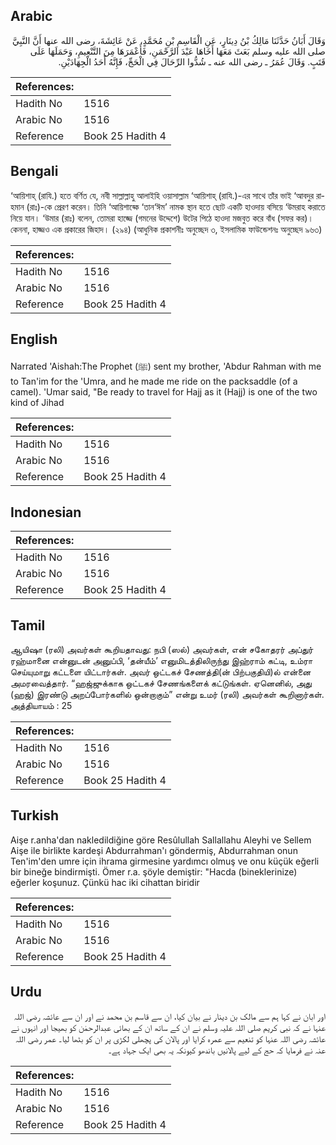 ## Arabic


<div dir="rtl" lang="ar" style={{fontSize:'larger',backgroundColor:'#f8f9fa',padding:20}}>
وَقَالَ أَبَانُ حَدَّثَنَا مَالِكُ بْنُ دِينَارٍ، عَنِ الْقَاسِمِ بْنِ مُحَمَّدٍ، عَنْ عَائِشَةَ، رضى الله عنها أَنَّ النَّبِيَّ صلى الله عليه وسلم بَعَثَ مَعَهَا أَخَاهَا عَبْدَ الرَّحْمَنِ، فَأَعْمَرَهَا مِنَ التَّنْعِيمِ، وَحَمَلَهَا عَلَى قَتَبٍ‏.‏ وَقَالَ عُمَرُ ـ رضى الله عنه ـ شُدُّوا الرِّحَالَ فِي الْحَجِّ، فَإِنَّهُ أَحَدُ الْجِهَادَيْنِ‏.‏
</div>
<div style={{backgroundColor:'#f8f9fa',padding:20, marginBottom: 10}}><table> <thead> <tr> <th>References:</th> <th></th> </tr> </thead> <tbody><tr><td>Hadith No</td><td>1516</td></tr><tr><td>Arabic No</td><td>1516</td></tr><tr><td>Reference</td><td>Book 25 Hadith 4</td></tr></tbody></table></div>

## Bengali


<div dir="ltr" lang="bn" style={{fontSize:'larger',backgroundColor:'#f8f9fa',padding:20}}>
‘আয়িশাহ্ (রাযি.) হতে বর্ণিত যে, নবী সাল্লাল্লাহু আলাইহি ওয়াসাল্লাম ‘আয়িশাহ্ (রাযি.)-এর সাথে তাঁর ভাই ‘আবদুর রাহমান (রাঃ)-কে প্রেরণ করেন। তিনি ‘আয়িশাহ্কে ‘তান‘ঈম’ নামক স্থান হতে ছোট একটি হাওদায় বসিয়ে ‘উমরাহ করাতে নিয়ে যান। ‘উমার (রাঃ) বলেন, তোমরা হাজ্জে (গমনের উদ্দেশে) উটের পিঠে হাওদা মজবুত করে বাঁধ (সফর কর)। কেননা, হাজ্জও এক প্রকারের জিহাদ। (২৯৪) (আধুনিক প্রকাশনীঃ অনুচ্ছেদ ৩, ইসলামিক ফাউন্ডেশনঃ অনুচ্ছেদ ৯৬৩)
</div>
<div style={{backgroundColor:'#f8f9fa',padding:20, marginBottom: 10}}><table> <thead> <tr> <th>References:</th> <th></th> </tr> </thead> <tbody><tr><td>Hadith No</td><td>1516</td></tr><tr><td>Arabic No</td><td>1516</td></tr><tr><td>Reference</td><td>Book 25 Hadith 4</td></tr></tbody></table></div>

## English


<div dir="ltr" lang="en" style={{fontSize:'larger',backgroundColor:'#f8f9fa',padding:20}}>
Narrated 'Aishah:The Prophet (ﷺ) sent my brother, 'Abdur Rahman with me to Tan'im for the 'Umra, and he made me ride on the packsaddle (of a camel). 'Umar said, "Be ready to travel for Hajj as it (Hajj) is one of the two kind of Jihad
</div>
<div style={{backgroundColor:'#f8f9fa',padding:20, marginBottom: 10}}><table> <thead> <tr> <th>References:</th> <th></th> </tr> </thead> <tbody><tr><td>Hadith No</td><td>1516</td></tr><tr><td>Arabic No</td><td>1516</td></tr><tr><td>Reference</td><td>Book 25 Hadith 4</td></tr></tbody></table></div>

## Indonesian


<div dir="ltr" lang="id" style={{fontSize:'larger',backgroundColor:'#f8f9fa',padding:20}}>

</div>
<div style={{backgroundColor:'#f8f9fa',padding:20, marginBottom: 10}}><table> <thead> <tr> <th>References:</th> <th></th> </tr> </thead> <tbody><tr><td>Hadith No</td><td>1516</td></tr><tr><td>Arabic No</td><td>1516</td></tr><tr><td>Reference</td><td>Book 25 Hadith 4</td></tr></tbody></table></div>

## Tamil


<div dir="ltr" lang="ta" style={{fontSize:'larger',backgroundColor:'#f8f9fa',padding:20}}>
ஆயிஷா (ரலி) அவர்கள் கூறியதாவது: நபி (ஸல்) அவர்கள், என் சகோதரர் அப்துர் ரஹ்மானை என்னுடன் அனுப்பி, ‘தன்யீம்’ எனுமிடத்திலிருந்து இஹ்ராம் கட்டி, உம்ரா செய்யுமாறு கட்டளை யிட்டார்கள். அவர் ஒட்டகச் சேணத்தி(ன் பிற்பகுதியி)ல் என்னை அமரவைத்தார். “ஹஜ்ஜுக்காக ஒட்டகச் சேணங்களைக் கட்டுங்கள். ஏனெனில், அது (ஹஜ்) இரண்டு அறப்போர்களில் ஒன்றாகும்” என்று உமர் (ரலி) அவர்கள் கூறினார்கள். அத்தியாயம் : 25
</div>
<div style={{backgroundColor:'#f8f9fa',padding:20, marginBottom: 10}}><table> <thead> <tr> <th>References:</th> <th></th> </tr> </thead> <tbody><tr><td>Hadith No</td><td>1516</td></tr><tr><td>Arabic No</td><td>1516</td></tr><tr><td>Reference</td><td>Book 25 Hadith 4</td></tr></tbody></table></div>

## Turkish


<div dir="ltr" lang="tr" style={{fontSize:'larger',backgroundColor:'#f8f9fa',padding:20}}>
Aişe r.anha'dan nakledildiğine göre Resûlullah Sallallahu Aleyhi ve Sellem Aişe ile birlikte kardeşi Abdurrahman'ı göndermiş, Abdurrahman onun Ten'im'den umre için ihrama girmesine yardımcı olmuş ve onu küçük eğerli bir bineğe bindirmişti. Ömer r.a. şöyle demiştir: "Hacda (bineklerinize) eğerler koşunuz. Çünkü hac iki cihattan biridir
</div>
<div style={{backgroundColor:'#f8f9fa',padding:20, marginBottom: 10}}><table> <thead> <tr> <th>References:</th> <th></th> </tr> </thead> <tbody><tr><td>Hadith No</td><td>1516</td></tr><tr><td>Arabic No</td><td>1516</td></tr><tr><td>Reference</td><td>Book 25 Hadith 4</td></tr></tbody></table></div>

## Urdu


<div dir="rtl" lang="ur" style={{fontSize:'larger',backgroundColor:'#f8f9fa',padding:20}}>
اور ابان نے کہا ہم سے مالک بن دینار نے بیان کیا، ان سے قاسم بن محمد نے اور ان سے عائشہ رضی اللہ عنہا نے کہ نبی کریم صلی اللہ علیہ وسلم نے ان کے ساتھ ان کے بھائی عبدالرحمٰن کو بھیجا اور انہوں نے عائشہ رضی اللہ عنہا کو تنعیم سے عمرہ کرایا اور پالان کی پچھلی لکڑی پر ان کو بٹھا لیا۔ عمر رضی اللہ عنہ نے فرمایا کہ حج کے لیے پالانیں باندھو کیونکہ یہ بھی ایک جہاد ہے۔
</div>
<div style={{backgroundColor:'#f8f9fa',padding:20, marginBottom: 10}}><table> <thead> <tr> <th>References:</th> <th></th> </tr> </thead> <tbody><tr><td>Hadith No</td><td>1516</td></tr><tr><td>Arabic No</td><td>1516</td></tr><tr><td>Reference</td><td>Book 25 Hadith 4</td></tr></tbody></table></div>